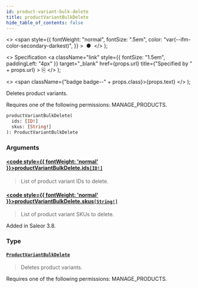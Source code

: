 ```yaml
---
id: product-variant-bulk-delete
title: productVariantBulkDelete
hide_table_of_contents: false
---
```


  <>
    <span
      style={{
        fontWeight: "normal",
        fontSize: ".5em",
        color: "var(--ifm-color-secondary-darkest)",
      }}
    >
      &nbsp;●&nbsp;
    </span>
  </>
);

  <>
    Specification
    <a
      className="link"
      style={{ fontSize: "1.5em", paddingLeft: "4px" }}
      target="\_blank"
      href={props.url}
      title={"Specified by " + props.url}
    >
      ⎘
    </a>
  </>
);

  <>
    <span className={"badge badge--" + props.class}>{props.text}</span>
  </>
);

Deletes product variants.

Requires one of the following permissions: MANAGE_PRODUCTS.

```graphql
productVariantBulkDelete(
  ids: [ID!]
  skus: [String!]
): ProductVariantBulkDelete
```

### Arguments

#### [<code style={{ fontWeight: 'normal' }}>productVariantBulkDelete.<b>ids</b></code>](#)<Bullet />[`[ID!]`](../../../api-reference/miscellaneous/scalars/id) <Badge class="secondary" text="list"/> <Badge class="secondary" text="scalar"/> <Badge class="secondary" text="miscellaneous"/>

> List of product variant IDs to delete.

#### [<code style={{ fontWeight: 'normal' }}>productVariantBulkDelete.<b>skus</b></code>](#)<Bullet />[`[String!]`](../../../api-reference/miscellaneous/scalars/string) <Badge class="secondary" text="list"/> <Badge class="secondary" text="scalar"/> <Badge class="secondary" text="miscellaneous"/>

> List of product variant SKUs to delete.

Added in Saleor 3.8.

>

### Type

#### [`ProductVariantBulkDelete`](../../../api-reference/products/objects/product-variant-bulk-delete) <Badge class="secondary" text="object"/> <Badge class="secondary" text="products"/>

> Deletes product variants.

Requires one of the following permissions: MANAGE_PRODUCTS.

>
